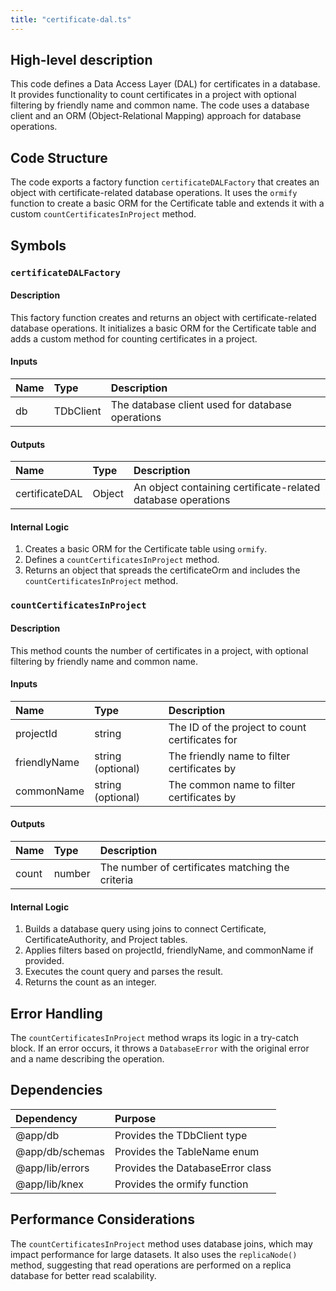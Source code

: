 ```yaml
---
title: "certificate-dal.ts"
---
```


## High-level description
This code defines a Data Access Layer (DAL) for certificates in a database. It provides functionality to count certificates in a project with optional filtering by friendly name and common name. The code uses a database client and an ORM (Object-Relational Mapping) approach for database operations.

## Code Structure
The code exports a factory function `certificateDALFactory` that creates an object with certificate-related database operations. It uses the `ormify` function to create a basic ORM for the Certificate table and extends it with a custom `countCertificatesInProject` method.

## Symbols

### `certificateDALFactory`
#### Description
This factory function creates and returns an object with certificate-related database operations. It initializes a basic ORM for the Certificate table and adds a custom method for counting certificates in a project.

#### Inputs
| Name | Type | Description |
|:-----|:-----|:------------|
| db | TDbClient | The database client used for database operations |

#### Outputs
| Name | Type | Description |
|:-----|:-----|:------------|
| certificateDAL | Object | An object containing certificate-related database operations |

#### Internal Logic
1. Creates a basic ORM for the Certificate table using `ormify`.
2. Defines a `countCertificatesInProject` method.
3. Returns an object that spreads the certificateOrm and includes the `countCertificatesInProject` method.

### `countCertificatesInProject`
#### Description
This method counts the number of certificates in a project, with optional filtering by friendly name and common name.

#### Inputs
| Name | Type | Description |
|:-----|:-----|:------------|
| projectId | string | The ID of the project to count certificates for |
| friendlyName | string (optional) | The friendly name to filter certificates by |
| commonName | string (optional) | The common name to filter certificates by |

#### Outputs
| Name | Type | Description |
|:-----|:-----|:------------|
| count | number | The number of certificates matching the criteria |

#### Internal Logic
1. Builds a database query using joins to connect Certificate, CertificateAuthority, and Project tables.
2. Applies filters based on projectId, friendlyName, and commonName if provided.
3. Executes the count query and parses the result.
4. Returns the count as an integer.

## Error Handling
The `countCertificatesInProject` method wraps its logic in a try-catch block. If an error occurs, it throws a `DatabaseError` with the original error and a name describing the operation.

## Dependencies
| Dependency | Purpose |
|:-----------|:--------|
| @app/db | Provides the TDbClient type |
| @app/db/schemas | Provides the TableName enum |
| @app/lib/errors | Provides the DatabaseError class |
| @app/lib/knex | Provides the ormify function |

## Performance Considerations
The `countCertificatesInProject` method uses database joins, which may impact performance for large datasets. It also uses the `replicaNode()` method, suggesting that read operations are performed on a replica database for better read scalability.